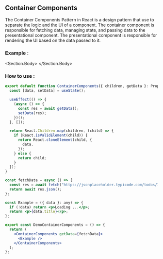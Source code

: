 
<Section>
<Section.Back />

## Container Components

The Container Components Pattern in React is a design pattern that use to separate the logic and the UI of a component. The container component is responsible for fetching data, managing state, and passing data to the presentational component. The presentational component is responsible for rendering the UI based on the data passed to it.

### Example :

<Section.Body>
  <DemoContainerComponents />
</Section.Body>
### How to use :

```jsx
export default function ContainerComponents({ children, getData }: Props) {
  const [data, setData] = useState();

  useEffect(() => {
    (async () => {
      const res = await getData();
      setData(res);
    })();
  }, []);

  return React.Children.map(children, (child) => {
    if (React.isValidElement(child)) {
      return React.cloneElement(child, {
        data,
      });
    } else {
      return child;
    }
  });
}

const fetchData = async () => {
  const res = await fetch("https://jsonplaceholder.typicode.com/todos/1");
  return await res.json();
};

const Example = ({ data }: any) => {
  if (!data) return <p>Loading ...</p>;
  return <p>{data.title}</p>;
};

export const DemoContainerComponents = () => {
  return (
    <ContainerComponents getData={fetchData}>
      <Example />
    </ContainerComponents>
  );
};
```

</Section>
